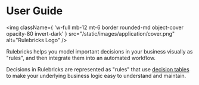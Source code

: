 # User Guide

<img
  className={
    'w-full mb-12 mt-6 border rounded-md object-cover opacity-80 invert-dark'
  }
  src="/static/images/application/cover.png"
  alt="Rulebricks Logo"
/>

Rulebricks helps you model important decisions in your business visually as "rules", and then integrate them into an automated workflow.

Decisions in Rulebricks are represented as "rules" that use [decision tables](https://en.wikipedia.org/wiki/Decision_table) to make your underlying business logic easy to understand and maintain.


<Cards className="pt-6">
  <Card
    title="What is a rule?"
    href="/getting-started/what-is-a-rule"
    arrow="1"
  ></Card>
  <Card
    title="Requests & Responses"
    href="/getting-started/requests-and-responses"
    arrow="1"
  ></Card>
  <Card
    title="Start building your rule"
    href="/getting-started/start-building"
    arrow="1"
  ></Card>
  <Card
    title="Integration guide"
    href="/getting-started/integration"
    arrow="1"
  ></Card>
  <Card
    title="Private deployments"
    href="/private-deployment/getting-access"
    arrow="1"
  ></Card>
</Cards>
